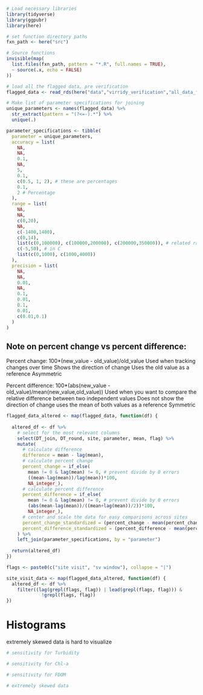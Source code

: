```r
# Load necessary libraries
library(tidyverse)
library(ggpubr)
library(here)

# set function directory paths
fxn_path <- here("src")

# Source functions
invisible(map(
  list.files(fxn_path, pattern = "*.R", full.names = TRUE),
  ~ source(.x, echo = FALSE)
))

# load all the flagged data, pre verification
flagged_data <- read_rds(here("data","virridy_verification","all_data_flagged_complete.RDS"))
```

```r
# Make list of parameter specifications for joining
unique_parameters <- names(flagged_data) %>% 
  str_extract(pattern = "(?<=-).*") %>% 
  unique(.)

parameter_specifications <- tibble(
  parameter = unique_parameters,
  accuracy = list(
    NA,
    NA,
    0.1,
    NA,
    5,
    0.1,
    c(0.5, 1, 2), # these are percentages
    0.1,
    2 # Percentage
  ),
  range = list(
    NA,
    NA,
    c(0,20),
    NA,
    c(-1400,1400),
    c(0,14),
    list(c(0,100000), c(100000,200000), c(200000,350000)), # related ranges for percentages
    c(-5,50), # in C
    list(c(0,1000), c(1000,4000))
  ),
  precision = list(
    NA,
    NA,
    0.01,
    NA,
    0.1,
    0.01,
    0.1,
    0.01,
    c(0.01,0.1)
  )
)
```

## Note on percent change vs percent difference:
Percent change: 100*(new_value - old_value)/old_value
  Used when tracking changes over time
  Shows the direction of change
  Uses the old value as a reference
  Asymmetric
  
Percent difference: 100*(abs(new_value - old_value)/mean(new_value,old_value))
  Used when you want to compare the relative difference between two independent values
  Does not show the direction of change
  uses the mean of both values as a reference
  Symmetric
```r
flagged_data_altered <- map(flagged_data, function(df) {
  
  altered_df <- df %>% 
    # select for the most relevant columns
    select(DT_join, DT_round, site, parameter, mean, flag) %>% 
    mutate(
      # calculate difference
      difference = mean - lag(mean),
      # calculate percent change
      percent_change = if_else(
        mean != 0 & lag(mean) != 0, # prevent divide by 0 errors
        ((mean-lag(mean))/lag(mean))*100,
        NA_integer_),
      # calculate percent difference
      percent_difference = if_else(
        mean != 0 & lag(mean) != 0, # prevent divide by 0 errors
        (abs(mean-lag(mean))/((mean+lag(mean))/2))*100,
        NA_integer_),
      # center and scale the data for easy comparisons across sites
      percent_change_standardized = (percent_change - mean(percent_change, na.rm = T))/sd(percent_change, na.rm = T),
      percent_difference_standardized = (percent_difference - mean(percent_difference, na.rm = T))/sd(percent_difference, na.rm = T)
    ) %>% 
    left_join(parameter_specifications, by = "parameter")
    
  return(altered_df)
})
```

```r
flags <- paste0(c("site visit", "sv window"), collapse = "|")

site_visit_data <- map(flagged_data_altered, function(df) {
  altered_df <- df %>% 
    filter((lag(grepl(flags, flag)) | lead(grepl(flags, flag))) &
             !grepl(flags, flag))
})
```

# Histograms
extremely skewed data is hard to visualize
```r
# sensitivity for Turbidity

# sensitivity for Chl-a

# sensitivity for FDOM

# extremely skewed data
```
